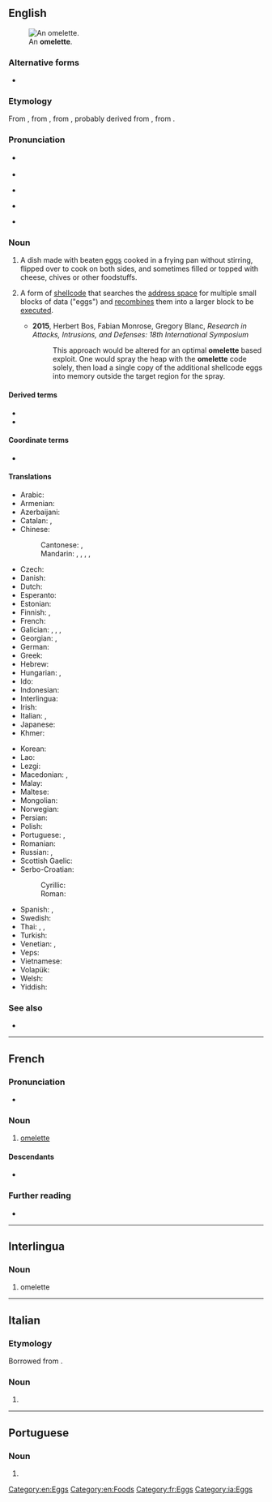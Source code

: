 {{also|Omelette}}
==English==
[[Image:FoodOmelete.jpg|thumb|right|An '''omelette'''.]]

===Alternative forms===
* {{l|en|omelet}} {{qualifier|chiefly US}}

===Etymology===
From {{etyl|fr|en}} {{m|fr|omelette}}, from {{m|fr|alemette}}, from {{m|fr|alemelle||knife blade}}, probably derived from {{m|fr|lemelle|la lemelle}}, from {{etyl|la|en}} {{m|la|lamella||thin plate}}.

===Pronunciation===
* {{a|UK}} {{IPA|en|/ˈɒm.lɪt/}}
* {{audio|en|En-uk-omelette.ogg|Audio (UK)}}
* {{a|AU}} {{IPA|en|/ˈɔm.lət/}}
* {{a|US|Canada}} {{IPA|en|/ˈɑm.lət/|/ˈɑm.lɪt/|/ˈɑ.mə.lət/}}
* {{audio|en|en-ca-omelette.opus|Audio (CA)}}

===Noun===
{{wikipedia}}
{{en-noun}}

# A dish made with beaten [[egg]]s cooked in a frying pan without stirring, flipped over to cook on both sides, and sometimes filled or topped with cheese, chives or other foodstuffs.
# {{lb|en|computing}} A form of [[shellcode]] that searches the [[address space]] for multiple small blocks of data ("eggs") and [[recombine]]s them into a larger block to be [[execute]]d.
#* '''2015''', Herbert Bos, ‎Fabian Monrose, ‎Gregory Blanc, ''Research in Attacks, Intrusions, and Defenses: 18th International Symposium''
#*: This approach would be altered for an optimal '''omelette''' based exploit. One would spray the heap with the '''omelette''' code solely, then load a single copy of the additional shellcode eggs into memory outside the target region for the spray.

====Derived terms====
* {{l|en|scromlette}}
* {{l|en|you can't make an omelette without breaking eggs}}

====Coordinate terms====
* {{l|en|frittata}}

====Translations====
{{trans-top|dish made with beaten eggs}}
* Arabic: {{t|ar|عُجَّة|f}}
* Armenian: {{t+|hy|ձվածեղ}}
* Azerbaijani: {{t+|az|qayğanaq}}
* Catalan: {{t+|ca|truita|f}}, {{t|ca|truita a la francesa|f}}
* Chinese:
*: Cantonese: {{t+|yue|奄列|sc=Hani}}, {{t|yue|唵列|tr=am1 lit6|sc=Hani}}
*: Mandarin: {{t|cmn|煎蛋餅}}, {{t|cmn|煎蛋饼|tr=jiāndànbǐng|sc=Hani}}, {{t+|cmn|煎蛋卷|tr=jiāndànjuǎn}}, {{t+|cmn|攤雞蛋}}, {{t+|cmn|摊鸡蛋|tr=tānjīdàn}}
* Czech: {{t+|cs|omeleta|f}}
* Danish: {{t|da|omelet|c}}
* Dutch: {{t+|nl|omelet|f}}
* Esperanto: {{t|eo|omleto}}
* Estonian: {{t|et|omlett}}
* Finnish: {{t+|fi|munakas}}, {{t+|fi|omeletti}}
* French: {{t+|fr|omelette|f}}
* Galician: {{t|gl|tortilla francesa|f}}, {{t+|gl|tortilla|f}}, {{t|gl|freixó|m}}, {{t|gl|torromica|f}}
* Georgian: {{t|ka|ომლეტი}}, {{t|ka|ერბო-კვერცხი}}
* German: {{t+|de|Omelett|n}}
* Greek: {{t+|el|ομελέτα|f}}
* Hebrew: {{t+|he|חֲבִיתָה|f|tr=khavitá|sc=Hebr}}
* Hungarian: {{t+|hu|omlett}}, {{t|hu|tojáslepény}}
* Ido: {{t+|io|omleto}}
* Indonesian: {{t+|id|telur dadar}}
* Interlingua: {{t|ia|omelette}}
* Irish: {{t|ga|uibheagán|m}}
* Italian: {{t+|it|omelette|f}}, {{q|with vegetables, cheeses, etc.}} {{t+|it|frittata|f}}
* Japanese: {{t+|ja|オムレツ|tr=omuretsu}}
* Khmer: {{t|km|ពងមាន់ចៀន|tr=pɔɔŋ moan ciən|sc=Khmr}}
{{trans-mid}}
* Korean: {{t|ko|오믈렛}}
* Lao: {{t+|lo|ໄຂ່ຈືນ}}
* Lezgi: {{t|lez|къайгъанах}}
* Macedonian: {{t|mk|омлет|m|sc=Cyrl}}, {{t|mk|кајгана|f|sc=Cyrl}}
* Malay: {{t|ms|telur dadar}}
* Maltese: {{t|mt|froġa|f}}
* Mongolian: {{t|mn|өндгөн жаврай|sc=Cyrl}}
* Norwegian: {{t+|no|omelett|m}}
* Persian: {{t+|fa|املت|tr=omlet|sc=fa-Arab}}
* Polish: {{t+|pl|omlet|m}}
* Portuguese: {{t+|pt|omelete|f}}, {{t+|pt|fritada|f}}
* Romanian: {{t+|ro|omletă}}
* Russian: {{t+|ru|омле́т|m}}, {{t+|ru|яи́чница|f|tr=jaíšnica, jaíčnica}}
* Scottish Gaelic: {{t|gd|bonnach-uighe|m}}
* Serbo-Croatian:
*: Cyrillic: {{t|sh|омлет|m|sc=Cyrl}}
*: Roman: {{t+|sh|omlet|m}}
* Spanish: {{t|es|tortilla francesa|f}}, {{t+|es|tortilla|f}} {{qualifier|Spain}}
* Swedish: {{t+|sv|omelett|c}}
* Thai: {{t+|th|ไข่เจียว}}, {{t|th|ไข่ฟู}}, {{t|th|ไข่ทอด}}
* Turkish: {{t+|tr|omlet}}
* Venetian: {{t+|vec|fortaja|f}}, {{t|vec|fritata|f}}
* Veps: {{t|vep|munarič}}
* Vietnamese: {{t|vi|món trứng tráng}}
* Volapük: {{t+|vo|moelät}}
* Welsh: {{t|cy|omled|m}}
* Yiddish: {{t|yi|אָמלעט|m}}
{{trans-bottom}}

===See also===
* {{comcatlite|Omelettes}}

[[Category:en:Eggs]]
[[Category:en:Foods]]

----

==French==

===Pronunciation===
* {{fr-IPA}}

===Noun===
{{fr-noun|f}}

# [[#English|omelette]]

====Descendants====
* {{desc|da|omelet|bor=1}}

===Further reading===
* {{R:TLFi}}

[[Category:fr:Eggs]]

----

==Interlingua==

===Noun===
{{ia-noun}}

# omelette

[[Category:ia:Eggs]]

----

==Italian==

===Etymology===
Borrowed from {{bor|it|fr|omelette}}.

===Noun===
{{it-noun|f|-}}

# {{l|en|omelette}}

{{topics|it|Foods}}

----

==Portuguese==

===Noun===
{{pt-noun|f}}

# {{alternative form of|pt|omelete}}